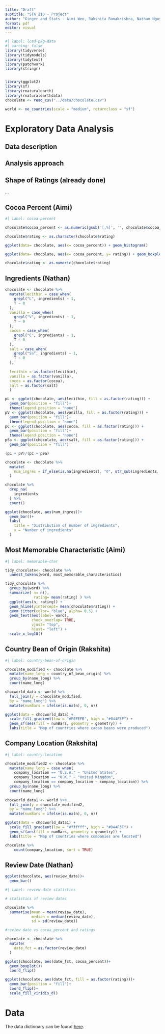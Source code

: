 ```yaml
---
title: "Draft"
subtitle: "STA 210 - Project"
author: "Ginger and Stats - Aimi Wen, Rakshita Ramakrishna, Nathan Nguyen"
format: pdf
editor: visual
---
```


```r
#| label: load-pkg-data
#| warning: false
library(tidyverse)
library(tidymodels)
library(tidytext)
library(patchwork)
library(stringr)


library(ggplot2)
library(sf)
library(rnaturalearth)
library(rnaturalearthdata)
chocolate <- read_csv("../data/chocolate.csv")

world <- ne_countries(scale = "medium", returnclass = "sf")

```

# Exploratory Data Analysis
## Data description

## Analysis approach

## Shape of Ratings (already done)

...

## Cocoa Percent (Aimi)

```r
#| label: cocoa-percent

chocolate$cocoa_percent <- as.numeric(gsub('[,%]', '', chocolate$cocoa_percent))

chocolate$rating <- as.character(chocolate$rating) 

ggplot(data= chocolate, aes(x= cocoa_percent)) + geom_histogram() 

ggplot(data= chocolate, aes(x= cocoa_percent, y= rating)) + geom_boxplot()

chocolate$rating <- as.numeric(chocolate$rating) 
```

## Ingredients (Nathan)

```r
chocolate <- chocolate %>%
  mutate(lecithin = case_when(
    grepl("L", ingredients) ~ 1,
    T ~ 0
  ),
  vanilla = case_when(
    grepl("V", ingredients) ~ 1,
    T ~ 0
  ),
  cocoa = case_when(
    grepl("C", ingredients) ~ 1,
    T ~ 0
  ),
  salt = case_when(
    grepl("Sa", ingredients) ~ 1,
    T ~ 0
  ),
  
  lecithin = as.factor(lecithin),
  vanilla = as.factor(vanilla),
  cocoa = as.factor(cocoa),
  salt = as.factor(salt)
  )
```

```r
pL <- ggplot(chocolate, aes(lecithin, fill = as.factor(rating))) +
  geom_bar(position = "fill")+
  theme(legend.position = "none")
pV <- ggplot(chocolate, aes(vanilla, fill = as.factor(rating))) +
  geom_bar(position = "fill")+
  theme(legend.position = "none")
pC <- ggplot(chocolate, aes(cocoa, fill = as.factor(rating))) +
  geom_bar(position = "fill")+
  theme(legend.position = "none")
pSa <- ggplot(chocolate, aes(salt, fill = as.factor(rating))) +
  geom_bar(position = "fill")

(pL + pV)/(pC + pSa)

```

```r
chocolate <- chocolate %>%
  mutate(
    num_ingres = if_else(is.na(ingredients), "0", str_sub(ingredients, 1, 1))
  )
```


```r
chocolate %>%
  drop_na(
    ingredients
  ) %>%
  count()
```
```r
ggplot(chocolate, aes(num_ingres))+
  geom_bar()+
  labs(
    title = "Distribution of number of ingredients",
    x = "Number of ingredients"
  )
```

## Most Memorable Characteristic (Aimi)

```r
#| label: memorable-char

tidy_chocolate<- chocolate %>% 
  unnest_tokens(word, most_memorable_characteristics)

tidy_chocolate %>% 
  group_by(word) %>% 
  summarize( n= n(), 
             rating= mean(rating) ) %>%
  ggplot(aes(n, rating)) + 
  geom_hline(yintercept= mean(chocolate$rating)) + 
  geom_jitter(color= "blue", alpha= 0.5) + 
  geom_text(aes(label= word),
            check_overlap= TRUE, 
            vjust= "top", 
            hjust= "left") +
  scale_x_log10() 
```

## Country Bean of Origin (Rakshita)

```r
#| label: country-bean-of-origin

chocolate_modified <- chocolate %>%
  mutate(name_long = country_of_bean_origin) %>%
  group_by(name_long) %>%
  count(name_long)

chocworld_data <- world %>%
  full_join(y = chocolate_modified,
  by = "name_long") %>%
  mutate(numBars = ifelse(is.na(n), 0, n))

ggplot(data = chocworld_data) +
  scale_fill_gradient(low = "#F0FEFB", high = "#044F3F") +
  geom_sf(aes(fill = numBars, geometry = geometry)) +
  labs(title = "Map of countries where cacao beans were produced")
```

## Company Location (Rakshita)

```r
#| label: country-location

chocolate_modified2 <- chocolate %>%
  mutate(name_long = case_when(
    company_location == "U.S.A." ~ "United States",
    company_location == "U.K." ~ "United Kingdom",
    company_location == company_location ~ company_location)) %>%
  group_by(name_long) %>%
  count(name_long)
         
chocworld_data1 <- world %>%
  full_join(y = chocolate_modified2,
  by = "name_long") %>%
  mutate(numBars = ifelse(is.na(n), 0, n))

ggplot(data = chocworld_data1) +
  scale_fill_gradient(low = "#ffffff", high = "#044F3F") +
  geom_sf(aes(fill = numBars, geometry = geometry)) +
  labs(title = "Map of countries where companies are located")

chocolate %>%
    count(company_location, sort = TRUE)


```

## Review Date (Nathan)

```r
ggplot(chocolate, aes(review_date))+
  geom_bar()
```

```r
#| label: review date statistics

# statistics of review dates

chocolate %>%
  summarise(mean = mean(review_date),
            median = median(review_date),
            sd = sd(review_date))
```
```r
#review date vs cocoa_percent and ratings

chocolate <- chocolate %>%
  mutate(
    date_fct = as.factor(review_date)
  )

ggplot(chocolate, aes(date_fct, cocoa_percent))+
  geom_boxplot()+
  coord_flip()

ggplot(chocolate, aes(date_fct, fill = as.factor(rating)))+
  geom_bar(position = "fill")+
  coord_flip()+
  scale_fill_viridis_d()
```

# Data

The data dictionary can be found [here](ADD%20LINK!!!).
